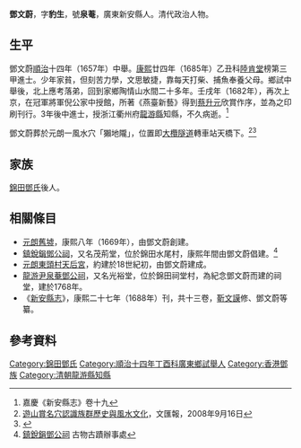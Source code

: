 '''鄧文蔚'''，字'''豹生'''，號'''泉菴'''，廣東新安縣人。清代政治人物。

== 生平 ==
鄧文蔚[[順治|順治]]十四年（1657年）中舉。[[康熙|康熙]]廿四年（1685年）乙丑科[[陸肯堂|陸肯堂]]榜第三甲進士。少年家貧，但刻苦力學，文思敏捷，靠每天打柴、捕魚奉養父母。鄉試中舉後，北上應考落弟，回到家鄉陶情山水間二十多年。壬戌年（1682年），再次上京，在冠軍將軍倪公家中授館，所著《燕臺新藝》得到[[蔡升元|蔡升元]]欣賞作序，並為之印刷刊行。3年後中進士，授浙江衢州府[[龍游縣|龍游縣]]知縣，不久病逝。<ref>嘉慶《新安縣志》卷十九</ref>

鄧文蔚葬於元朗一風水穴「獺地隴」，位置即[[大欖隧道|大欖隧道]]轉車站天橋下。<ref>[https://web.archive.org/web/20110216024352/http://paper.wenweipo.com/2008/09/16/OT0809160030.htm 遊山賞名穴認識族群歷史與風水文化]，文匯報，2008年9月16日</ref><ref>{{cite web |author1=Tere Wong |title=跑遊元朗錦田鄉 (9) – 祠塘村龍游尹泉菴鄧公祠 |url=http://blog.terewong.com/archives/12694 |website=tEre-tErRiTOrY |accessdate=2022-03-27}}</ref>

== 家族 ==
[[新界五大氏族|錦田鄧氏]]後人。

==相關條目==
*[[元朗舊墟|元朗舊墟]]，康熙八年（1669年），由鄧文蔚創建。
*[[鎮銳鋗鄧公祠|鎮銳鋗鄧公祠]]，又名茂荊堂，位於錦田水尾村，康熙年間由鄧文蔚倡建。<ref>[http://hktais.lcsd.gov.hk/hktais/VBldGeneralInfo1Action.do?method=view&page=History&complexCode=kam2m5&localename=HK&bldName=kam2m5 鎮銳鋗鄧公祠] {{Wayback|url=http://hktais.lcsd.gov.hk/hktais/VBldGeneralInfo1Action.do?method=view&page=History&complexCode=kam2m5&localename=HK&bldName=kam2m5 |date=20160305105812 }}古物古蹟辦事處</ref>
*[[元朗東頭村天后宮|元朗東頭村天后宮]]，約建於18世紀初，由鄧文蔚建成。
*[[龍游尹泉菴鄧公祠|龍游尹泉菴鄧公祠]]，又名光裕堂，位於錦田祠堂村，為紀念鄧文蔚而建的祠堂，建於1768年。
*《[[新安縣志|新安縣志]]》，康熙二十七年（1688年）刊，共十三卷，[[靳文謨|靳文謨]]修、鄧文蔚等纂。

==參考資料==
{{reflist}}

{{康熙二十四年乙丑科殿試金榜}}

{{Authority control}}

{{DEFAULTSORT:Deng鄧}}
[[Category:錦田鄧氏|Category:錦田鄧氏]]
[[Category:順治十四年丁酉科廣東鄉試舉人|Category:順治十四年丁酉科廣東鄉試舉人]]
[[Category:香港鄧族|Category:香港鄧族]]
[[Category:清朝龍游縣知縣|Category:清朝龍游縣知縣]]